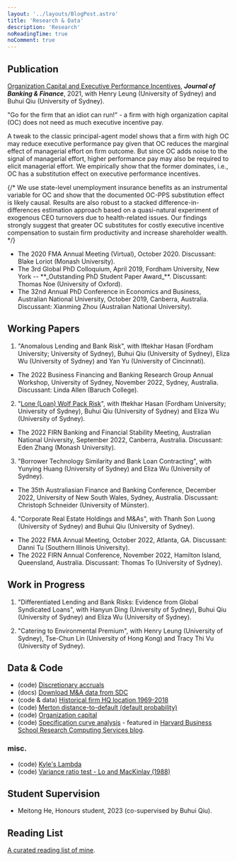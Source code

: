 ```yaml
---
layout: '../layouts/BlogPost.astro'
title: 'Research & Data'
description: 'Research'
noReadingTime: true
noComment: true
---
```


## Publication

[Organization Capital and Executive Performance Incentives](https://doi.org/10.1016/j.jbankfin.2020.106017), **_Journal of Banking & Finance_**, 2021, with Henry Leung (University of Sydney) and Buhui Qiu (University of Sydney).

<div class="text-sm ml-8 mb-6 border-l-2 pl-4 border-gray-300">
  "Go for the firm that an idiot can run!" - a firm with high organization capital (OC) does not need as much executive incentive pay.

  A tweak to the classic principal-agent model shows that a firm with high OC may reduce executive performance pay given that OC reduces the marginal effect of managerial effort on firm outcome.
  But since OC adds noise to the signal of managerial effort, higher performance pay may also be required to elicit managerial effort.
  We empirically show that the former dominates, i.e., OC has a substitution effect on executive performance incentives.

  {/* We use state-level unemployment insurance benefits as an instrumental variable
  for OC and show that the documented OC-PPS substitution effect is likely
  causal. Results are also robust to a stacked difference-in-differences
  estimation approach based on a quasi-natural experiment of exogenous CEO
  turnovers due to health-related issues. Our findings strongly suggest that
  greater OC substitutes for costly executive incentive compensation to sustain
  firm productivity and increase shareholder wealth. */}
  <div>
    <ul class="list-disc px-4">
      <li>
        The 2020 FMA Annual Meeting (Virtual), October 2020. Discussant: Blake
        Loriot (Monash University).
      </li>
      <li>
        The 3rd Global PhD Colloquium, April 2019, Fordham University, New York
        -- **_Outstanding PhD Student Paper Award_**. Discussant: Thomas Noe
        (University of Oxford).
      </li>
      <li>
        The 32nd Annual PhD Conference in Economics and Business, Australian
        National University, October 2019, Canberra, Australia. Discussant:
        Xianming Zhou (Australian National University).
      </li>
    </ul>
  </div>
</div>

## Working Papers

1. "Anomalous Lending and Bank Risk", with Iftekhar Hasan (Fordham University; University of Sydney), Buhui Qiu (University of Sydney), Eliza Wu (University of Sydney) and Yan Yu (University of Cincinnati).

<div class="text-sm ml-8 mb-6 border-l-2 pl-4 border-gray-300">
  <div>
    <ul class="list-disc px-4">
      <li>
        The 2022 Business Financing and Banking Research Group Annual Workshop,
        University of Sydney, November 2022, Sydney, Australia. Discussant:
        Linda Allen (Baruch College).
      </li>
    </ul>
  </div>
</div>

2. "[Lone (Loan) Wolf Pack Risk](https://papers.ssrn.com/sol3/papers.cfm?abstract_id=4331418)", with Iftekhar Hasan (Fordham University; University of Sydney), Buhui Qiu (University of Sydney) and Eliza Wu (University of Sydney).

<div class="text-sm ml-8 mb-6 border-l-2 pl-4 border-gray-300">
  <div>
    <ul class="list-disc px-4">
      <li>
        The 2022 FIRN Banking and Financial Stability Meeting, Australian
        National University, September 2022, Canberra, Australia. Discussant:
        Eden Zhang (Monash University).
      </li>
    </ul>
  </div>
</div>

3. "Borrower Technology Similarity and Bank Loan Contracting", with Yunying Huang (University of Sydney) and Eliza Wu (University of Sydney).

<div class="text-sm ml-8 mb-6 border-l-2 pl-4 border-gray-300">
  <div>
    <ul class="list-disc px-4">
      <li>
        The 35th Australiasian Finance and Banking Conference, December 2022, University of New South Wales, Sydney, Australia. Discussant:
        Christoph Schneider (University of Münster).
      </li>
    </ul>
  </div>
</div>

4. "Corporate Real Estate Holdings and M&As", with Thanh Son Luong (University of Sydney) and Buhui Qiu (University of Sydney).

<div class="text-sm ml-8 mb-6 border-l-2 pl-4 border-gray-300">
  <div>
    <ul class="list-disc px-4">
      <li>
        The 2022 FMA Annual Meeting, October 2022, Atlanta, GA. Discussant:
        Danni Tu (Southern Illinois University).
      </li>
      <li>
        The 2022 FIRN Annual Conference, November 2022, Hamilton Island,
        Queensland, Australia. Discussant: Thomas To (University of Sydney).
      </li>
    </ul>
  </div>
</div>

## Work in Progress

1. "Differentiated Lending and Bank Risks: Evidence from Global Syndicated Loans", with Hanyun Ding (University of Sydney), Buhui Qiu (University of Sydney) and Eliza Wu (University of Sydney).

2. "Catering to Environmental Premium", with Henry Leung (University of Sydney), Tse-Chun Lin (University of Hong Kong) and Tracy Thi Vu (University of Sydney).

## Data & Code

- (code) [Discretionary accruals](/posts/compute-jackknife-coefficient-estimates-in-sas)
- (docs) [Download M&A data from SDC](/posts/merger_acquisition_deals_from_sdc_platinum)
- (code & data) [Historical firm HQ location 1969-2018](/posts/firm-historical-headquarter-state-from-10k)
- (code) [Merton distance-to-default (default probability)](/posts/merton-dd)
- (code) [Organization capital](/posts/estimate-organization-capital)
- (code) [Specification curve analysis](/posts/specification-curve-analysis) - featured in [Harvard Business School Research Computing Services blog](https://hbs-rcs.github.io/post/specification-curve-analysis/).

### misc.

- (code) [Kyle's Lambda](/posts/kyleslambda)
- (code) [Variance ratio test - Lo and MacKinlay (1988)](/posts/lomackinlay1988)

## Student Supervision

- Meitong He, Honours student, 2023 (co-supervised by Buhui Qiu).

## Reading List

[A curated reading list of mine](/reading-list).
